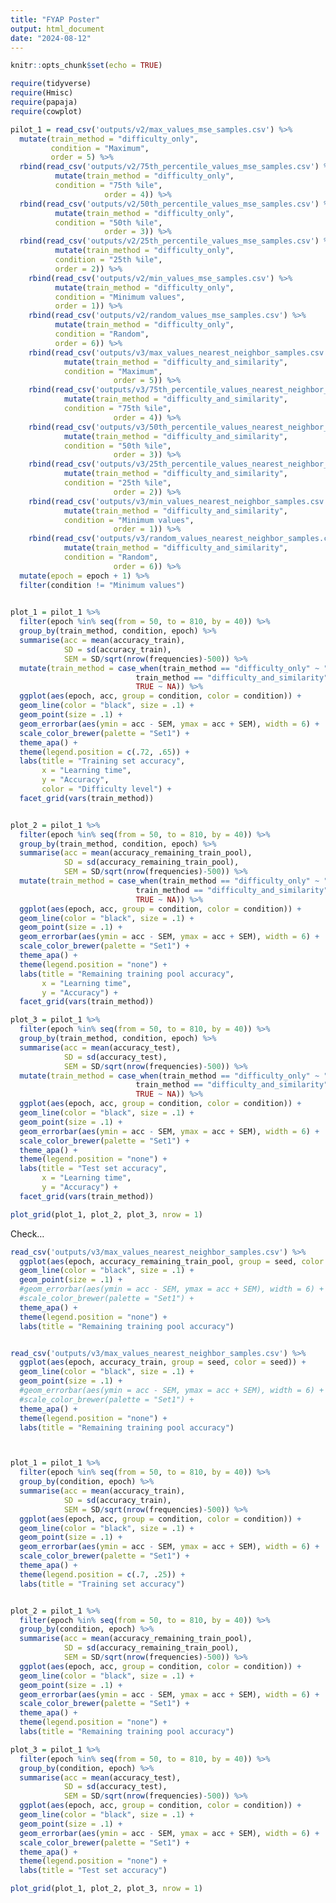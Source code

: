 ```yaml
---
title: "FYAP Poster"
output: html_document
date: "2024-08-12"
---
```


```r
knitr::opts_chunk$set(echo = TRUE)

require(tidyverse)
require(Hmisc)
require(papaja)
require(cowplot)

pilot_1 = read_csv('outputs/v2/max_values_mse_samples.csv') %>%
  mutate(train_method = "difficulty_only",
         condition = "Maximum",
         order = 5) %>% 
  rbind(read_csv('outputs/v2/75th_percentile_values_mse_samples.csv') %>%
          mutate(train_method = "difficulty_only",
          condition = "75th %ile",
                     order = 4)) %>% 
  rbind(read_csv('outputs/v2/50th_percentile_values_mse_samples.csv') %>% 
          mutate(train_method = "difficulty_only",
          condition = "50th %ile",
                     order = 3)) %>% 
  rbind(read_csv('outputs/v2/25th_percentile_values_mse_samples.csv') %>% 
          mutate(train_method = "difficulty_only",
          condition = "25th %ile",
          order = 2)) %>% 
    rbind(read_csv('outputs/v2/min_values_mse_samples.csv') %>% 
          mutate(train_method = "difficulty_only",
          condition = "Minimum values",
          order = 1)) %>% 
    rbind(read_csv('outputs/v2/random_values_mse_samples.csv') %>% 
          mutate(train_method = "difficulty_only",
          condition = "Random",
          order = 6)) %>% 
    rbind(read_csv('outputs/v3/max_values_nearest_neighbor_samples.csv') %>%
            mutate(train_method = "difficulty_and_similarity",
            condition = "Maximum",
                       order = 5)) %>% 
    rbind(read_csv('outputs/v3/75th_percentile_values_nearest_neighbor_samples.csv') %>%
            mutate(train_method = "difficulty_and_similarity",
            condition = "75th %ile",
                       order = 4)) %>% 
    rbind(read_csv('outputs/v3/50th_percentile_values_nearest_neighbor_samples.csv') %>%
            mutate(train_method = "difficulty_and_similarity",
            condition = "50th %ile",
                       order = 3)) %>% 
    rbind(read_csv('outputs/v3/25th_percentile_values_nearest_neighbor_samples.csv') %>%
            mutate(train_method = "difficulty_and_similarity",
            condition = "25th %ile",
                       order = 2)) %>% 
    rbind(read_csv('outputs/v3/min_values_nearest_neighbor_samples.csv') %>%
            mutate(train_method = "difficulty_and_similarity",
            condition = "Minimum values",
                       order = 1)) %>% 
    rbind(read_csv('outputs/v3/random_values_nearest_neighbor_samples.csv') %>%
            mutate(train_method = "difficulty_and_similarity",
            condition = "Random",
                       order = 6)) %>% 
  mutate(epoch = epoch + 1) %>% 
  filter(condition != "Minimum values")
  
```


```r


plot_1 = pilot_1 %>%
  filter(epoch %in% seq(from = 50, to = 810, by = 40)) %>% 
  group_by(train_method, condition, epoch) %>% 
  summarise(acc = mean(accuracy_train),
            SD = sd(accuracy_train),
            SEM = SD/sqrt(nrow(frequencies)-500)) %>% 
  mutate(train_method = case_when(train_method == "difficulty_only" ~ "Difficulty only",
                            train_method == "difficulty_and_similarity" ~ "Difficulty & similarity",
                            TRUE ~ NA)) %>% 
  ggplot(aes(epoch, acc, group = condition, color = condition)) +
  geom_line(color = "black", size = .1) +
  geom_point(size = .1) +
  geom_errorbar(aes(ymin = acc - SEM, ymax = acc + SEM), width = 6) +
  scale_color_brewer(palette = "Set1") +
  theme_apa() +
  theme(legend.position = c(.72, .65)) +
  labs(title = "Training set accuracy",
       x = "Learning time",
       y = "Accuracy",
       color = "Difficulty level") +
  facet_grid(vars(train_method))


plot_2 = pilot_1 %>%
  filter(epoch %in% seq(from = 50, to = 810, by = 40)) %>% 
  group_by(train_method, condition, epoch) %>% 
  summarise(acc = mean(accuracy_remaining_train_pool),
            SD = sd(accuracy_remaining_train_pool),
            SEM = SD/sqrt(nrow(frequencies)-500)) %>% 
  mutate(train_method = case_when(train_method == "difficulty_only" ~ "Difficulty only",
                            train_method == "difficulty_and_similarity" ~ "Difficulty & similarity",
                            TRUE ~ NA)) %>% 
  ggplot(aes(epoch, acc, group = condition, color = condition)) +
  geom_line(color = "black", size = .1) +
  geom_point(size = .1) +
  geom_errorbar(aes(ymin = acc - SEM, ymax = acc + SEM), width = 6) +
  scale_color_brewer(palette = "Set1") +
  theme_apa() +
  theme(legend.position = "none") +
  labs(title = "Remaining training pool accuracy",
       x = "Learning time",
       y = "Accuracy") +
  facet_grid(vars(train_method))

plot_3 = pilot_1 %>%
  filter(epoch %in% seq(from = 50, to = 810, by = 40)) %>% 
  group_by(train_method, condition, epoch) %>% 
  summarise(acc = mean(accuracy_test),
            SD = sd(accuracy_test),
            SEM = SD/sqrt(nrow(frequencies)-500)) %>% 
  mutate(train_method = case_when(train_method == "difficulty_only" ~ "Difficulty only",
                            train_method == "difficulty_and_similarity" ~ "Difficulty & similarity",
                            TRUE ~ NA)) %>% 
  ggplot(aes(epoch, acc, group = condition, color = condition)) +
  geom_line(color = "black", size = .1) +
  geom_point(size = .1) +
  geom_errorbar(aes(ymin = acc - SEM, ymax = acc + SEM), width = 6) +
  scale_color_brewer(palette = "Set1") +
  theme_apa() +
  theme(legend.position = "none") +
  labs(title = "Test set accuracy",
       x = "Learning time",
       y = "Accuracy") +
  facet_grid(vars(train_method))

plot_grid(plot_1, plot_2, plot_3, nrow = 1)

```


Check...
```r

read_csv('outputs/v3/max_values_nearest_neighbor_samples.csv') %>% 
  ggplot(aes(epoch, accuracy_remaining_train_pool, group = seed, color = seed)) +
  geom_line(color = "black", size = .1) +
  geom_point(size = .1) +
  #geom_errorbar(aes(ymin = acc - SEM, ymax = acc + SEM), width = 6) +
  #scale_color_brewer(palette = "Set1") +
  theme_apa() +
  theme(legend.position = "none") +
  labs(title = "Remaining training pool accuracy")


read_csv('outputs/v3/max_values_nearest_neighbor_samples.csv') %>% 
  ggplot(aes(epoch, accuracy_train, group = seed, color = seed)) +
  geom_line(color = "black", size = .1) +
  geom_point(size = .1) +
  #geom_errorbar(aes(ymin = acc - SEM, ymax = acc + SEM), width = 6) +
  #scale_color_brewer(palette = "Set1") +
  theme_apa() +
  theme(legend.position = "none") +
  labs(title = "Remaining training pool accuracy")



plot_1 = pilot_1 %>%
  filter(epoch %in% seq(from = 50, to = 810, by = 40)) %>% 
  group_by(condition, epoch) %>% 
  summarise(acc = mean(accuracy_train),
            SD = sd(accuracy_train),
            SEM = SD/sqrt(nrow(frequencies)-500)) %>% 
  ggplot(aes(epoch, acc, group = condition, color = condition)) +
  geom_line(color = "black", size = .1) +
  geom_point(size = .1) +
  geom_errorbar(aes(ymin = acc - SEM, ymax = acc + SEM), width = 6) +
  scale_color_brewer(palette = "Set1") +
  theme_apa() +
  theme(legend.position = c(.7, .25)) +
  labs(title = "Training set accuracy")


plot_2 = pilot_1 %>%
  filter(epoch %in% seq(from = 50, to = 810, by = 40)) %>% 
  group_by(condition, epoch) %>% 
  summarise(acc = mean(accuracy_remaining_train_pool),
            SD = sd(accuracy_remaining_train_pool),
            SEM = SD/sqrt(nrow(frequencies)-500)) %>% 
  ggplot(aes(epoch, acc, group = condition, color = condition)) +
  geom_line(color = "black", size = .1) +
  geom_point(size = .1) +
  geom_errorbar(aes(ymin = acc - SEM, ymax = acc + SEM), width = 6) +
  scale_color_brewer(palette = "Set1") +
  theme_apa() +
  theme(legend.position = "none") +
  labs(title = "Remaining training pool accuracy")

plot_3 = pilot_1 %>%
  filter(epoch %in% seq(from = 50, to = 810, by = 40)) %>% 
  group_by(condition, epoch) %>% 
  summarise(acc = mean(accuracy_test),
            SD = sd(accuracy_test),
            SEM = SD/sqrt(nrow(frequencies)-500)) %>% 
  ggplot(aes(epoch, acc, group = condition, color = condition)) +
  geom_line(color = "black", size = .1) +
  geom_point(size = .1) +
  geom_errorbar(aes(ymin = acc - SEM, ymax = acc + SEM), width = 6) +
  scale_color_brewer(palette = "Set1") +
  theme_apa() +
  theme(legend.position = "none") +
  labs(title = "Test set accuracy")

plot_grid(plot_1, plot_2, plot_3, nrow = 1)


```


